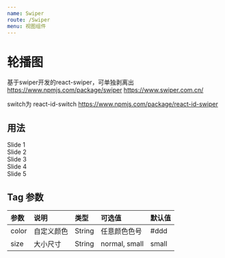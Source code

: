 ```yaml
---
name: Swiper
route: /Swiper
menu: 视图组件
---
```






 

# 轮播图 

基于swiper开发的react-swiper，可单独剥离出
https://www.npmjs.com/package/swiper
https://www.swiper.com.cn/

switch为 react-id-switch
https://www.npmjs.com/package/react-id-swiper

## 用法
<Playground>
  <Swiper>
      <div>Slide 1</div>
      <div>Slide 2</div>
      <div>Slide 3</div>
      <div>Slide 4</div>
      <div>Slide 5</div>
    </Swiper>
</Playground>


## Tag 参数
| 参数 | 说明 | 类型 | 可选值 | 默认值 |
| :--- | :--- | :---- | :--- | :---- |
| color | 自定义颜色 | String | 任意颜色色号 | #ddd
| size | 大小尺寸 | String  | normal, small |  small